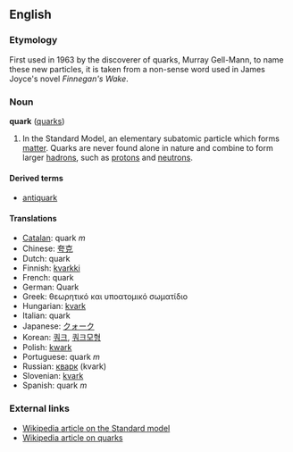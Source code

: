 ==English==
===Etymology===
First used in 1963 by the discoverer of quarks, Murray Gell-Mann, to name these new particles, it is taken from a non-sense word used in James Joyce's novel ''Finnegan's Wake''.

===Noun===
'''quark''' ([[quarks]])

#In the Standard Model, an elementary subatomic particle which forms [[matter]].  Quarks are never found alone in nature and combine to form larger [[hadron]]s, such as [[proton]]s and [[neutron]]s.

====Derived terms====
*[[antiquark]]

====Translations====
*[[Catalan]]: quark ''m''
*Chinese: [[夸克]]
*Dutch: quark
*Finnish: [[kvarkki]]
*French: quark
*German: Quark
*Greek: θεωρητικό και υποατομικό σωματίδιο<!-- please check this -->
*Hungarian: [[kvark]]
*Italian: quark
*Japanese: [[クォーク]]
*Korean: [[쿼크]], [[쿼크모형]]
*Polish: [[kwark]]
*Portuguese: quark ''m''
*Russian: [[кварк]] (kvark)<!-- masculine? -->
*Slovenian: [[kvark]]
*Spanish: quark ''m''

===External links===
*[[w:Standard Model|Wikipedia article on the Standard model]]
*[[w:Quark|Wikipedia article on quarks]]